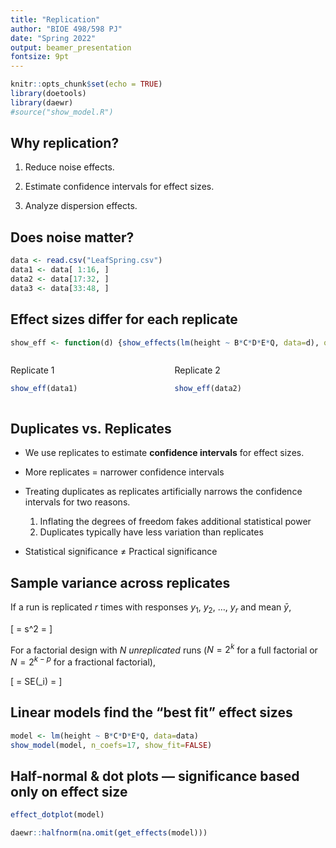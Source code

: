 ```yaml
---
title: "Replication"
author: "BIOE 498/598 PJ"
date: "Spring 2022"
output: beamer_presentation
fontsize: 9pt
---
```


```r
knitr::opts_chunk$set(echo = TRUE)
library(doetools)
library(daewr)
#source("show_model.R")
```

## Why replication?

1. Reduce noise effects.

2. Estimate confidence intervals for effect sizes.

3. Analyze dispersion effects.

## Does noise matter?

```r
data <- read.csv("LeafSpring.csv")
data1 <- data[ 1:16, ]
data2 <- data[17:32, ]
data3 <- data[33:48, ]
```

## Effect sizes differ for each replicate

```r
show_eff <- function(d) {show_effects(lm(height ~ B*C*D*E*Q, data=d), ordered="abs", intercept=FALSE, n=10)}
```

::: columns
:::: column
Replicate 1
```r
show_eff(data1)
```
::::
:::: column
Replicate 2
```r
show_eff(data2)
```
::::
:::

## Duplicates vs. Replicates

- We use replicates to estimate **confidence intervals** for effect sizes.

- More replicates = narrower confidence intervals

- Treating duplicates as replicates artificially narrows the confidence intervals for two reasons.
  1. Inflating the degrees of freedom fakes additional statistical power
  2. Duplicates typically have less variation than replicates
  
\pause
- Statistical significance $\ne$ Practical significance

## Sample variance across replicates

If a run is replicated $r$ times with responses $y_1$, $y_2$, $\ldots$, $y_r$ and mean $\bar{y}$,

\[ \text{sample variance} = s^2 = \frac{\sum_i^r (y_i - \bar{y})^2}{r-1} \]

\pause
For a factorial design with $N$ *unreplicated* runs ($N=2^k$ for a full factorial or $N=2^{k-p}$ for a fractional factorial),

\[ \text{standard error of effects} = SE(\beta_i) = \sqrt{\frac{\text{mean}(s^2)}{rN}} \]

## Linear models find the "best fit" effect sizes

```r
model <- lm(height ~ B*C*D*E*Q, data=data)
show_model(model, n_coefs=17, show_fit=FALSE)
```
## Half-normal & dot plots --- significance based only on effect size

```r
effect_dotplot(model)
```

```r
daewr::halfnorm(na.omit(get_effects(model)))
```


